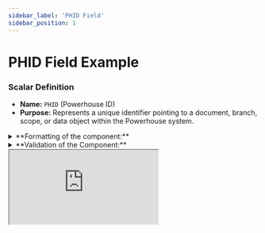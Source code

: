 ```yaml
---
sidebar_label: 'PHID Field'
sidebar_position: 1
---
```



# PHID Field Example

### **Scalar Definition**

- **Name:** `PHID` (Powerhouse ID)
- **Purpose:** Represents a unique identifier pointing to a document, branch, scope, or data object within the Powerhouse system.


<details>
<summary>**Formatting of the component:**</summary>
    - **Basic Notation:** `phd:<documentID>`
        - **Branch and Scope:** Optional components appended using colons `:`.
        - **Full Notation:** `phd:<documentID>:<branch>:<scope>`
            - **Branch:** Defaults to `main` if omitted.
            - **Scope:** Defaults to `public` if omitted.
    - **Data Object Reference:** `phd:<documentID>/<dataObjectID>`
    - **URL Format:** `phd://<domain>/<documentID>`
        - Example: `phd://switchboard.powerhouse.xyz/baefc2a4-f9a0-4950-8161-fd8d8cc7dea9`

**Examples of the component formatting:**
    - **Basic PHID:** `phd:baefc2a4-f9a0-4950-8161-fd8d8cc7dea9`
    - **With Branch:** `phd:baefc2a4...:draft`
    - **With Scope:** `phd:baefc2a4...::local`
    - **With Branch and Scope:** `phd:baefc2a4...:draft:local`
    - **With Data Object ID:** `phd:baefc2a4.../3cf05e40...`
</details>

<details>
<summary>**Validation of the Component:**</summary>
    - **Validate each format:**
        1. **PHID only:** Ensure the document ID is a valid UUID.
        2. **PHID with data element (OID):** Validate both the document ID and the data object ID.
        3. **PHID with branch:** Validate the document ID and check if the branch is properly formatted.
        4. **PHID with scope:** Validate the document ID and check if the scope is valid.
        5. **PHID with branch and scope:** Validate all three components: document ID, branch, and scope.
    - **Error Message Example:** "Invalid PHID format. Please check the document ID, branch, or scope."
</details>

<div style={{ 
  border: '1px solid #E5E7EB', 
  borderRadius: '8px', 
  padding: '16px',
  marginBottom: '20px',
}}>
  <iframe
    src="https://dspot-scalars-storybook.vercel.app/iframe.html?args=name:amount-field;placeholder:test;label:Enter%20Amount%20and%20Select%20Currency;type:Amount;placeholderSelect:CUR;allowedTokens:!null;tokenIcons.Sol:1;value.amount:3454564564;value.currency:BTC&id=document-engineering-simple-components-phid-field--readme&viewMode=story"
    style={{
      width: '100%',
      height: '4500px',
      border: 'none',
    }}
    title="PhidField Component Demo"
  />
</div>
